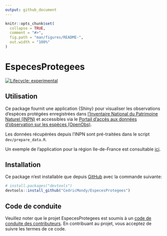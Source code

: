 ```yaml
---
output: github_document
---
```


<!-- README.md is generated from README.Rmd. Please edit that file -->

```r
knitr::opts_chunk$set(
  collapse = TRUE,
  comment = "#>",
  fig.path = "man/figures/README-",
  out.width = "100%"
)
```

# EspecesProtegees

<!-- badges: start -->
[![Lifecycle: experimental](https://img.shields.io/badge/lifecycle-experimental-orange.svg)](https://www.tidyverse.org/lifecycle/#experimental)
<!-- badges: end -->

## Utilisation

Ce package fournit une application {Shiny} pour visualiser les observations d'espèces protégées enregistrées dans [l'Inventaire National du Patrimoine Naturel (INPN)](https://inpn.mnhn.fr/accueil/index) et accessibles via le [Portail d'accès aux données d'observation sur les espèces (OpenObs)](https://openobs.mnhn.fr/).  

Les données récupérées depuis l'INPN sont pré-traitées dans le script `dev/prepare_data.R`.

Un exemple de l'application pour la région Ile-de-France est consultable [ici](https://cedricmondy.shinyapps.io/EspecesProtegeesIDF/).

## Installation

Ce package n'est installable que depuis [GitHub](https://github.com/) avec la commande suivante:

``` r
# install.packages("devtools")
devtools::install_github("CedricMondy/EspecesProtegees")
```

## Code de conduite

Veuillez noter que le projet EspecesProtegees est soumis à un [code de conduite des contributeurs](https://contributor-covenant.org/version/2/0/CODE_OF_CONDUCT.html). En contribuant au projet, vous acceptez de suivre les termes de ce code.
